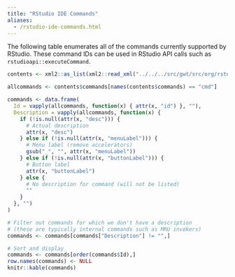 ```yaml
---
title: "RStudio IDE Commands"
aliases:
  - /rstudio-ide-commands.html
---
```


The following table enumerates all of the commands currently supported by RStudio. These command IDs can be used in RStudio API calls such as `rstudioapi::executeCommand`. 

```r
contents <- xml2::as_list(xml2::read_xml("../../../src/gwt/src/org/rstudio/studio/client/workbench/commands/Commands.cmd.xml"))

allcommands <- contents$commands[names(contents$commands) == "cmd"]

commands <- data.frame(
  Id = vapply(allcommands, function(x) { attr(x, "id") }, ""),
  Description = vapply(allcommands, function(x) {
    if (!is.null(attr(x, "desc"))) {
      # Actual description
      attr(x, "desc")
    } else if (!is.null(attr(x, "menuLabel"))) {
      # Menu label (remove accelerators)
      gsub("_", "", attr(x, "menuLabel"))
    } else if (!is.null(attr(x, "buttonLabel"))) {
      # Button label
      attr(x, "buttonLabel")
    } else {
      # No description for command (will not be listed)
      ""
    }
  }, "")
)

# Filter out commands for which we don't have a description 
# (these are typically internal commands such as MRU invokers)
commands <- commands[commands["Description"] != "",]

# Sort and display
commands <- commands[order(commands$Id),] 
row.names(commands) <- NULL
knitr::kable(commands)
```


